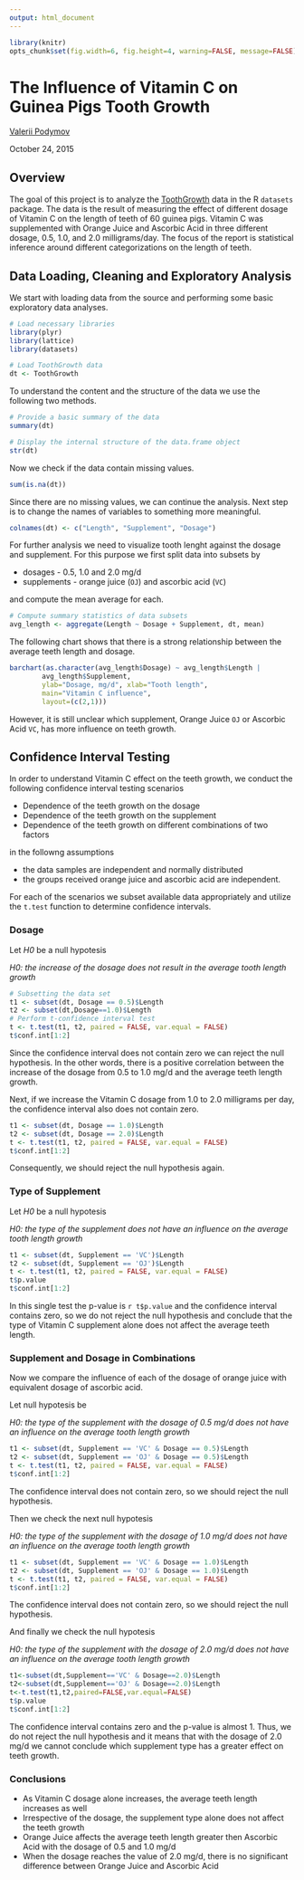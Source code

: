 ```yaml
---
output: html_document
---
```


```r
library(knitr)
opts_chunk$set(fig.width=6, fig.height=4, warning=FALSE, message=FALSE)
```

# The Influence of Vitamin C on Guinea Pigs Tooth Growth 

[Valerii Podymov](vapodymov@gmail.com)

October 24, 2015

## Overview

The goal of this project is to analyze the [ToothGrowth](https://stat.ethz.ch/R-manual/R-devel/library/datasets/html/ToothGrowth.html) data in the R `datasets` package. The data is the result of measuring the effect of different dosage of Vitamin C on the length of teeth of 60 guinea pigs. Vitamin C was supplemented with Orange Juice and Ascorbic Acid in three different dosage, 0.5, 1.0, and 2.0 milligrams/day. The focus of the report is statistical inference around different categorizations on the length of teeth.

## Data Loading, Cleaning and Exploratory Analysis

We start with loading data from the source and performing some basic exploratory data analyses. 

```r
# Load necessary libraries
library(plyr)
library(lattice)
library(datasets)
```

```r
# Load ToothGrowth data
dt <- ToothGrowth
```

To understand the content and the structure of the data we use the following two methods.

``` r
# Provide a basic summary of the data
summary(dt)

# Display the internal structure of the data.frame object
str(dt)
```

Now we check if the data contain missing values.

``` r
sum(is.na(dt))
```

Since there are no missing values, we can continue the analysis. Next step is to change the names of variables to something more meaningful. 

```r
colnames(dt) <- c("Length", "Supplement", "Dosage")
```

For further analysis we need to visualize tooth lenght against the dosage and supplement. For this purpose we first split data into subsets by 

* dosages - 0.5, 1.0 and 2.0 mg/d
* supplements - orange juice (`OJ`) and ascorbic acid (`VC`)

and compute the mean average for each. 

```r
# Compute summary statistics of data subsets
avg_length <- aggregate(Length ~ Dosage + Supplement, dt, mean)
```

The following chart shows that there is a strong relationship between the average teeth length and dosage. 

```r
barchart(as.character(avg_length$Dosage) ~ avg_length$Length | 
        avg_length$Supplement,
        ylab="Dosage, mg/d", xlab="Tooth length", 
        main="Vitamin C influence", 
        layout=(c(2,1)))
```

However, it is still unclear which supplement,   Orange Juice `OJ` or Ascorbic Acid `VC`, has more influence on teeth growth.  

## Confidence Interval Testing

In order to understand Vitamin C effect on the teeth growth, we conduct the following confidence interval testing scenarios

* Dependence of the teeth growth on the dosage
* Dependence of the teeth growth on the supplement
* Dependence of the teeth growth on different combinations of two factors

in the followng assumptions

* the data samples are independent and normally distributed
* the groups received orange juice and ascorbic acid are independent.

For each of the scenarios we subset available data appropriately and utilize the `t.test` function to determine confidence intervals.

### Dosage 

Let *H0* be a null hypotesis

*H0: the increase of the dosage does not result in the average tooth length growth*

``` r
# Subsetting the data set
t1 <- subset(dt, Dosage == 0.5)$Length
t2 <- subset(dt,Dosage==1.0)$Length
# Perform t-confidence interval test
t <- t.test(t1, t2, paired = FALSE, var.equal = FALSE)
t$conf.int[1:2]
```

Since the confidence interval does not contain zero we can reject the null hypothesis. In the other words, there is a positive correlation between the increase of the dosage from 0.5 to 1.0 mg/d and the average teeth length growth. 

Next, if we increase the Vitamin C dosage from 1.0 to 2.0 milligrams per day, the confidence interval also does not contain zero.

``` r
t1 <- subset(dt, Dosage == 1.0)$Length
t2 <- subset(dt, Dosage == 2.0)$Length
t <- t.test(t1, t2, paired = FALSE, var.equal = FALSE)
t$conf.int[1:2]
```

Consequently, we should reject the null hypothesis again.

### Type of Supplement 

Let *H0* be a null hypotesis

*H0: the type of the supplement does not have an influence on the average tooth length growth*

``` r
t1 <- subset(dt, Supplement == 'VC')$Length
t2 <- subset(dt, Supplement == 'OJ')$Length
t <- t.test(t1, t2, paired = FALSE, var.equal = FALSE)
t$p.value
t$conf.int[1:2]
```

In this single test the p-value is `r t$p.value` and the confidence interval contains zero, so we do not reject the null hypothesis and conclude that the type of Vitamin C supplement alone does not affect the average teeth length.

### Supplement and Dosage in Combinations

Now we compare the influence of each of the dosage of orange juice with equivalent dosage of ascorbic acid. 

Let null hypotesis be

*H0: the type of the supplement with the dosage of 0.5 mg/d does not have an influence on the average tooth length growth*

``` r
t1 <- subset(dt, Supplement == 'VC' & Dosage == 0.5)$Length
t2 <- subset(dt, Supplement == 'OJ' & Dosage == 0.5)$Length
t <- t.test(t1, t2, paired = FALSE, var.equal = FALSE)
t$conf.int[1:2]
```

The confidence interval does not contain zero, so we should reject the null hypothesis.

Then we check the next null hypotesis

*H0: the type of the supplement with the dosage of 1.0 mg/d does not have an influence on the average tooth length growth*
     
``` r
t1 <- subset(dt, Supplement == 'VC' & Dosage == 1.0)$Length
t2 <- subset(dt, Supplement == 'OJ' & Dosage == 1.0)$Length
t <- t.test(t1, t2, paired = FALSE, var.equal = FALSE)
t$conf.int[1:2]
```

The confidence interval does not contain zero, so we should reject the null hypothesis.
 
And finally we check the null hypotesis   

*H0: the type of the supplement with the dosage of 2.0 mg/d does not have an influence on the average tooth length growth*

``` r
t1<-subset(dt,Supplement=='VC' & Dosage==2.0)$Length
t2<-subset(dt,Supplement=='OJ' & Dosage==2.0)$Length
t<-t.test(t1,t2,paired=FALSE,var.equal=FALSE)
t$p.value
t$conf.int[1:2]
```

The confidence interval contains zero and the p-value is almost 1. Thus, we do not reject the null hypothesis and it means that with the dosage of 2.0 mg/d we cannot conclude which supplement type has a greater effect on teeth growth.
  
### Conclusions

* As Vitamin C dosage alone increases, the average teeth length increases as well
* Irrespective of the dosage, the supplement type alone does not affect the teeth growth
* Orange Juice affects the average teeth length greater then Ascorbic Acid with the dosage of 0.5 and 1.0 mg/d
* When the dosage reaches the value of 2.0 mg/d, there is no significant difference between Orange Juice and Ascorbic Acid
